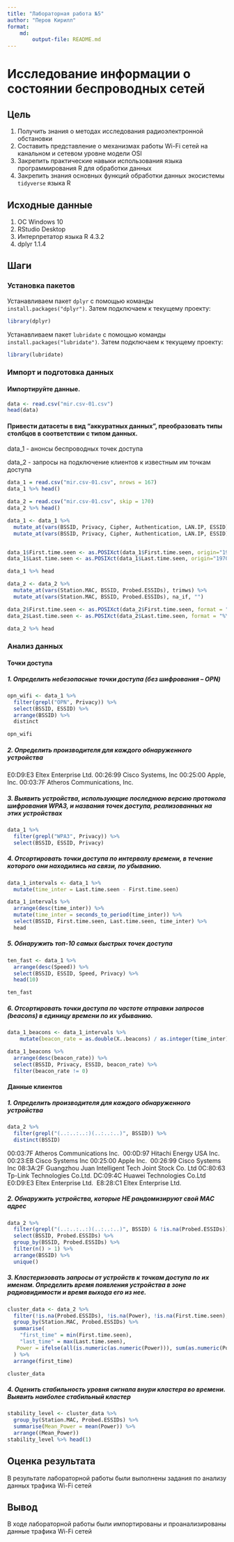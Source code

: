 ---
title: "Лабораторная работа №5"
author: "Перов Кирилл"
format: 
    md:
        output-file: README.md
---

# Исследование информации о состоянии беспроводных сетей

## Цель

1.  Получить знания о методах исследования радиоэлектронной обстановки
2.  Составить представление о механизмах работы Wi-Fi сетей на канальном и сетевом уровне модели OSI
3.  Закрепить практические навыки использования языка программирования R для обработки данных
4.  Закрепить знания основных функций обработки данных экосистемы `tidyverse` языка R

## Исходные данные

1.  ОС Windows 10
2.  RStudio Desktop
3.  Интерпретатор языка R 4.3.2
4.  dplyr 1.1.4

## Шаги

### Установка пакетов

Устанавливаем пакет `dplyr` с помощью команды `install.packages("dplyr")`. Затем подключаем к текущему проекту:

```{r}
library(dplyr)
```

Устанавливаем пакет `lubridate` с помощью команды `install.packages("lubridate")`. Затем подключаем к текущему проекту:

```{r}
library(lubridate)
```

### Импорт и подготовка данных

#### Импортируйте данные.

```{r}
data <- read.csv("mir.csv-01.csv")
head(data)
```

#### Привести датасеты в вид "аккуратных данных", преобразовать типы столбцов в соответствии с типом данных.

data_1 - анонсы беспроводных точек доступа

data_2 - запросы на подключение клиентов к известным им точкам доступа

```{r}
data_1 = read.csv("mir.csv-01.csv", nrows = 167)
data_1 %>% head()
```

```{r}
data_2 = read.csv("mir.csv-01.csv", skip = 170)
data_2 %>% head()
```

```{r}
data_1 <- data_1 %>% 
  mutate_at(vars(BSSID, Privacy, Cipher, Authentication, LAN.IP, ESSID), trimws) %>%
  mutate_at(vars(BSSID, Privacy, Cipher, Authentication, LAN.IP, ESSID), na_if, "")


data_1$First.time.seen <- as.POSIXct(data_1$First.time.seen, origin="1970-01-01")
data_1$Last.time.seen <- as.POSIXct(data_1$Last.time.seen, origin="1970-01-01")

data_1 %>% head
```

```{r}
data_2 <- data_2 %>% 
  mutate_at(vars(Station.MAC, BSSID, Probed.ESSIDs), trimws) %>%
  mutate_at(vars(Station.MAC, BSSID, Probed.ESSIDs), na_if, "")

data_2$First.time.seen <- as.POSIXct(data_2$First.time.seen, format = "%Y-%m-%d %H:%M:%S")
data_2$Last.time.seen <- as.POSIXct(data_2$Last.time.seen, format = "%Y-%m-%d %H:%M:%S")

data_2 %>% head
```

### Анализ данных

#### Точки доступа

##### 1. Определить небезопасные точки доступа (без шифрования -- OPN)

```{r}
opn_wifi <- data_1 %>% 
  filter(grepl("OPN", Privacy)) %>%
  select(BSSID, ESSID) %>%
  arrange(BSSID) %>%
  distinct

opn_wifi
```

##### 2. Определить производителя для каждого обнаруженного устройства

E0:D9:E3 Eltex Enterprise Ltd. 00:26:99 Cisco Systems, Inc 00:25:00 Apple, Inc. 00:03:7F Atheros Communications, Inc.

##### 3. Выявить устройства, использующие последнюю версию протокола шифрования WPA3, и названия точек доступа, реализованных на этих устройствах

```{r}
data_1 %>%
  filter(grepl("WPA3", Privacy)) %>%
  select(BSSID, ESSID, Privacy)
```

##### 4. Отсортировать точки доступа по интервалу времени, в течение которого они находились на связи, по убыванию.

```{r}
data_1_intervals <- data_1 %>% 
  mutate(time_inter = Last.time.seen - First.time.seen)

data_1_intervals %>%
  arrange(desc(time_inter)) %>%
  mutate(time_inter = seconds_to_period(time_inter)) %>%
  select(BSSID, First.time.seen, Last.time.seen, time_inter) %>%
  head
```

##### 5. Обнаружить топ-10 самых быстрых точек доступа

```{r}
ten_fast <- data_1 %>%
  arrange(desc(Speed)) %>%
  select(BSSID, ESSID, Speed, Privacy) %>%
  head(10)

ten_fast
```

##### 6. Отсортировать точки доступа по частоте отправки запросов (beacons) в единицу времени по их убыванию.

```{r}
data_1_beacons <- data_1_intervals %>% 
    mutate(beacon_rate = as.double(X..beacons) / as.integer(time_inter))
```

```{r}
data_1_beacons %>%
  arrange(desc(beacon_rate)) %>%
  select(BSSID, Privacy, ESSID, beacon_rate) %>%
  filter(beacon_rate != 0) 
```

#### Данные клиентов

##### 1. Определить производителя для каждого обнаруженного устройства

```{r}
data_2 %>%
  filter(grepl("(..:..:..:)(..:..:..)", BSSID)) %>%
  distinct(BSSID)
```

  00:03:7F Atheros Communications Inc. 
  00:0D:97 Hitachi Energy USA Inc. 
  00:23:EB Cisco Systems Inc 
  00:25:00 Apple Inc. 
  00:26:99 Cisco Systems Inc 
  08:3A:2F Guangzhou Juan Intelligent Tech Joint Stock Co. Ltd 
  0C:80:63 Tp-Link Technologies Co.Ltd. 
  DC:09:4C Huawei Technologies Co.Ltd 
  E0:D9:E3 Eltex Enterprise Ltd. 
  E8:28:C1 Eltex Enterprise Ltd.

##### 2. Обнаружить устройства, которые НЕ рандомизируют свой MAC адрес

```{r}
data_2 %>%
  filter(grepl("(..:..:..:)(..:..:..)", BSSID) & !is.na(Probed.ESSIDs)) %>%
  select(BSSID, Probed.ESSIDs) %>%
  group_by(BSSID, Probed.ESSIDs) %>%
  filter(n() > 1) %>%
  arrange(BSSID) %>%
  unique()
```

##### 3. Кластеризовать запросы от устройств к точкам доступа по их именам. Определить время появления устройства в зоне радиовидимости и время выхода его из нее.

```{r}
cluster_data <- data_2 %>%
  filter(!is.na(Probed.ESSIDs), !is.na(Power), !is.na(First.time.seen), !is.na(Last.time.seen)) %>% 
  group_by(Station.MAC, Probed.ESSIDs) %>%
  summarise(
    "first_time" = min(First.time.seen),
    "last_time" = max(Last.time.seen),
   Power = ifelse(all(is.numeric(as.numeric(Power))), sum(as.numeric(Power)), NA)
  ) %>%
  arrange(first_time)

cluster_data
```


##### 4. Оценить стабильность уровня сигнала внури кластера во времени. Выявить наиболее стабильный кластер

```{r}
stability_level <- cluster_data %>%
  group_by(Station.MAC, Probed.ESSIDs) %>%
  summarise(Mean_Power = mean(Power)) %>%
  arrange((Mean_Power))
stability_level %>% head(1)
```

## Оценка результата

В результате лабораторной работы были выполнены задания по анализу данных трафика Wi-Fi сетей

## Вывод

В ходе лабораторной работы были импортированы и проанализированы данные трафика Wi-Fi сетей
